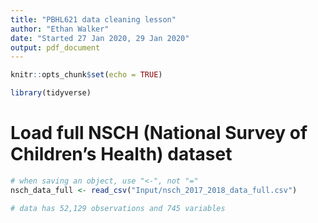 ```yaml
---
title: "PBHL621 data cleaning lesson"
author: "Ethan Walker"
date: "Started 27 Jan 2020, 29 Jan 2020"
output: pdf_document
---
```


```r
knitr::opts_chunk$set(echo = TRUE)
```

```r
library(tidyverse)
```

# Load full NSCH (National Survey of Children's Health) dataset
```r
# when saving an object, use "<-", not "="
nsch_data_full <- read_csv("Input/nsch_2017_2018_data_full.csv")

# data has 52,129 observations and 745 variables
```

